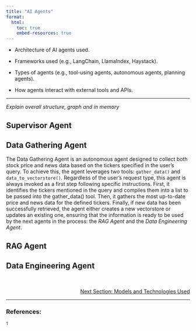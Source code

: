 ```yaml
---
title: "AI Agents"
format:
  html:
    toc: true
    embed-resources: true
---
```


- Architecture of AI agents used.

- Frameworks used (e.g., LangChain, LlamaIndex, Haystack).

- Types of agents (e.g., tool-using agents, autonomous agents, planning agents).

- How agents interact with external tools and APIs.

---

*Explain overall structure, graph and in memory*

## Supervisor Agent

## Data Gathering Agent

The Data Gathering Agent is an autonomous agent designed to collect both stock price and news data based on the tickers specified in the user's query. To achieve this, the agent leverages two tools: `gather_data()` and `data_to_vectorstore()`. Regardless of the user's request type, this agent is always invoked as a first step following specific instructions. First, it identifies the tickers mentioned in the query and compiles them into a list to be passed into the gather_data() tool. Then, it gathers the most up-to-date price and news data for the defined tickers. Finally, if new data has been successfully retrieved, the agent either creates a new vectorstore or updates an existing one, ensuring that the information is ready to be used by the next agents in the process: the *RAG Agent* and the *Data Engineering Agent*.

## RAG Agent

## Data Engineering Agent




<br>
<!-- Reference to next section -->
<div style="text-align: right; font-size: 14px;">
  <a href="2_data.html">Next Section: Models and Technologies Used</a>
</div>

---

### References:

${^1}$ 